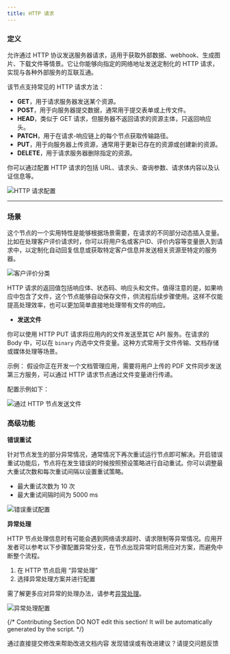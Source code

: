 ```yaml
---
title: HTTP 请求
---
```


### 定义

允许通过 HTTP 协议发送服务器请求，适用于获取外部数据、webhook、生成图片、下载文件等情景。它让你能够向指定的网络地址发送定制化的 HTTP 请求，实现与各种外部服务的互联互通。

该节点支持常见的 HTTP 请求方法：

* **GET**，用于请求服务器发送某个资源。
* **POST**，用于向服务器提交数据，通常用于提交表单或上传文件。
* **HEAD**，类似于 GET 请求，但服务器不返回请求的资源主体，只返回响应头。
* **PATCH**，用于在请求-响应链上的每个节点获取传输路径。
* **PUT**，用于向服务器上传资源，通常用于更新已存在的资源或创建新的资源。
* **DELETE**，用于请求服务器删除指定的资源。

你可以通过配置 HTTP 请求的包括 URL、请求头、查询参数、请求体内容以及认证信息等。

![HTTP 请求配置](https://assets-docs.dify.ai/dify-enterprise-mintlify/zh_CN/guides/workflow/node/bf2a990493bf60a0278fea7147900fc6.png)


***

### 场景

这个节点的一个实用特性是能够根据场景需要，在请求的不同部分动态插入变量。比如在处理客户评价请求时，你可以将用户名或客户ID、评价内容等变量嵌入到请求中，以定制化自动回复信息或获取特定客户信息并发送相关资源至特定的服务器。

![客户评价分类](https://assets-docs.dify.ai/dify-enterprise-mintlify/zh_CN/guides/workflow/node/39c7ad0816891caefed1e9446be541bf.png)

HTTP 请求的返回值包括响应体、状态码、响应头和文件。值得注意的是，如果响应中包含了文件，这个节点能够自动保存文件，供流程后续步骤使用。这样不仅能提高处理效率，也可以更加简单直接地处理带有文件的响应。

* **发送文件**

你可以使用 HTTP PUT 请求将应用内的文件发送至其它 API 服务。在请求的 Body 中，可以在 `binary` 内选中文件变量。这种方式常用于文件传输、文档存储或媒体处理等场景。

示例： 假设你正在开发一个文档管理应用，需要将用户上传的 PDF 文件同步发送第三方服务，可以通过 HTTP 请求节点通过文件变量进行传递。

配置示例如下：

![通过 HTTP 节点发送文件](https://assets-docs.dify.ai/dify-enterprise-mintlify/zh_CN/guides/workflow/node/7519496a273655476305f26b2fa2321d.png)

### 高级功能

**错误重试**

针对节点发生的部分异常情况，通常情况下再次重试运行节点即可解决。开启错误重试功能后，节点将在发生错误的时候按照预设策略进行自动重试。你可以调整最大重试次数和每次重试间隔以设置重试策略。

- 最大重试次数为 10 次
- 最大重试间隔时间为 5000 ms

![错误重试配置](https://assets-docs.dify.ai/2024/12/2e7c6080c0875e31a074c2a9a4543797.png)

**异常处理**

HTTP 节点处理信息时有可能会遇到网络请求超时、请求限制等异常情况。应用开发者可以参考以下步骤配置异常分支，在节点出现异常时启用应对方案，而避免中断整个流程。

1. 在 HTTP 节点启用 “异常处理”
2. 选择异常处理方案并进行配置

需了解更多应对异常的处理办法，请参考[异常处理](/zh-hans/guides/workflow/error-handling/readme)。

![异常处理配置](https://assets-docs.dify.ai/2024/12/91daa86d9770390ab2a41d6d0b6ed1e7.png)

{/*
Contributing Section
DO NOT edit this section!
It will be automatically generated by the script.
*/}

<CardGroup cols="2">
    <Card
        title="编辑此页面"
        icon="pen-to-square"
        href="https://github.com/langgenius/dify-docs-mintlify/edit/main/zh-hans/guides/workflow/node/http-request.mdx"
    >
        通过直接提交修改来帮助改进文档内容
    </Card>
    <Card
        title="提交问题"
        icon="github"
        href="https://github.com/langgenius/dify-docs-mintlify/issues/new?title=文档问题%3A%20requ&body=%23%23%20问题描述%0A%3C%21--%20请简要描述你发现的问题%20--%3E%0A%0A%23%23%20页面链接%0Ahttps%3A%2F%2Fgithub.com%2Flanggenius%2Fdify-docs-mintlify%2Fblob%2Fmain%2Fzh-hans/guides/workflow/node%2Fhttp-request.mdx%0A%0A%23%23%20建议修改%0A%3C%21--%20如果有具体的修改建议，请在此说明%20--%3E%0A%0A%3C%21--%20感谢你对文档质量的关注！%20--%3E"
    >
        发现错误或有改进建议？请提交问题反馈
    </Card>
</CardGroup>
